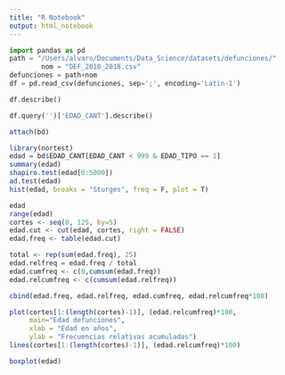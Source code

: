 ```yaml
---
title: "R Notebook"
output: html_notebook
---
```


```python
import pandas as pd
path = "/Users/alvaro/Documents/Data_Science/datasets/defunciones/"
        nom = "DEF_2010_2018.csv"
defunciones = path+nom
df = pd.read_csv(defunciones, sep=';', encoding='Latin-1')

df.describe()
```

```python
df.query('')['EDAD_CANT'].describe()
```

```r
attach(bd)
```


```r
library(nortest)
edad = bd$EDAD_CANT[EDAD_CANT < 999 & EDAD_TIPO == 1]
summary(edad)
shapiro.test(edad[0:5000])
ad.test(edad)
hist(edad, breaks = "Sturges", freq = F, plot = T)

```


```r
edad
range(edad)
cortes <- seq(0, 125, by=5)
edad.cut <- cut(edad, cortes, right = FALSE)
edad.freq <- table(edad.cut)

total <- rep(sum(edad.freq), 25)
edad.relfreq = edad.freq / total
edad.cumfreq <- c(0,cumsum(edad.freq))
edad.relcumfreq <- c(cumsum(edad.relfreq))

cbind(edad.freq, edad.relfreq, edad.cumfreq, edad.relcumfreq*100)
```


```r
plot(cortes[1:(length(cortes)-1)], (edad.relcumfreq)*100,
     main="Edad defunciones",
     xlab = "Edad en años",
     ylab = "Frecuencias relativas acumuladas")
lines(cortes[1:(length(cortes)-1)], (edad.relcumfreq)*100)
```



```r
boxplot(edad)
```

```r

```









